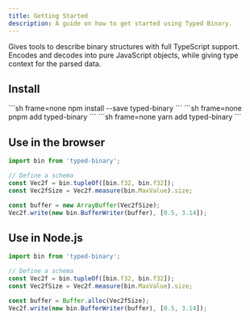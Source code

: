 ```yaml
---
title: Getting Started
description: A guide on how to get started using Typed Binary.
---
```


Gives tools to describe binary structures with full TypeScript support. Encodes and decodes into pure JavaScript
objects, while giving type context for the parsed data.


## Install

<Tabs syncKey="package-manager">
  <TabItem label="npm" icon="seti:npm">
    ```sh frame=none
    npm install --save typed-binary
    ```
  </TabItem>
  <TabItem label="pnpm" icon="pnpm">
    ```sh frame=none
    pnpm add typed-binary
    ```
  </TabItem>
  <TabItem label="yarn" icon="seti:yarn">
    ```sh frame=none
    yarn add typed-binary
    ```
  </TabItem>
</Tabs>

## Use in the browser

```ts {7}
import bin from 'typed-binary';

// Define a schema
const Vec2f = bin.tupleOf([bin.f32, bin.f32]);
const Vec2fSize = Vec2f.measure(bin.MaxValue).size;

const buffer = new ArrayBuffer(Vec2fSize);
Vec2f.write(new bin.BufferWriter(buffer), [0.5, 3.14]);
```

## Use in Node.js

```ts {7}
import bin from 'typed-binary';

// Define a schema
const Vec2f = bin.tupleOf([bin.f32, bin.f32]);
const Vec2fSize = Vec2f.measure(bin.MaxValue).size;

const buffer = Buffer.alloc(Vec2fSize);
Vec2f.write(new bin.BufferWriter(buffer), [0.5, 3.14]);
```
